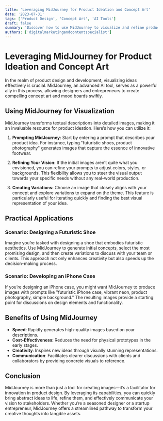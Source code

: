 ```yaml
---
title: 'Leveraging MidJourney for Product Ideation and Concept Art'
date: '2023-07-31'
tags: ['Product Design', 'Concept Art', 'AI Tools']
draft: false
summary: 'Discover how to use MidJourney to visualize and refine product ideas, facilitating discussions with clients and enhancing creative processes.'
authors: ['digitalmarketingandcontentspecialist']
---
```


# Leveraging MidJourney for Product Ideation and Concept Art

In the realm of product design and development, visualizing ideas effectively is crucial. MidJourney, an advanced AI tool, serves as a powerful ally in this process, allowing designers and entrepreneurs to create compelling concept art and mood boards swiftly.

## Using MidJourney for Visualization

MidJourney transforms textual descriptions into detailed images, making it an invaluable resource for product ideation. Here’s how you can utilize it:

1. **Prompting MidJourney**: Start by entering a prompt that describes your product idea. For instance, typing "futuristic shoes, product photography" generates images that capture the essence of innovative footwear.

2. **Refining Your Vision**: If the initial images aren’t quite what you envisioned, you can refine your prompts to adjust colors, styles, or backgrounds. This flexibility allows you to steer the visual output towards your specific needs without any real-world production.

3. **Creating Variations**: Choose an image that closely aligns with your concept and explore variations to expand on the theme. This feature is particularly useful for iterating quickly and finding the best visual representation of your idea.

## Practical Applications

### Scenario: Designing a Futuristic Shoe

Imagine you’re tasked with designing a shoe that embodies futuristic aesthetics. Use MidJourney to generate initial concepts, select the most promising design, and then create variations to discuss with your team or clients. This approach not only enhances creativity but also speeds up the decision-making process.

### Scenario: Developing an iPhone Case

If you’re designing an iPhone case, you might want MidJourney to produce images with prompts like "futuristic iPhone case, vibrant neon, product photography, simple background." The resulting images provide a starting point for discussions on design elements and functionality.

## Benefits of Using MidJourney

- **Speed**: Rapidly generates high-quality images based on your descriptions.
- **Cost-Effectiveness**: Reduces the need for physical prototypes in the early stages.
- **Creativity**: Inspires new ideas through visually stunning representations.
- **Communication**: Facilitates clearer discussions with clients and collaborators by providing concrete visuals to reference.

## Conclusion

MidJourney is more than just a tool for creating images—it’s a facilitator for innovation in product design. By leveraging its capabilities, you can quickly bring abstract ideas to life, refine them, and effectively communicate your vision to stakeholders. Whether you’re a seasoned designer or a startup entrepreneur, MidJourney offers a streamlined pathway to transform your creative thoughts into tangible assets.
